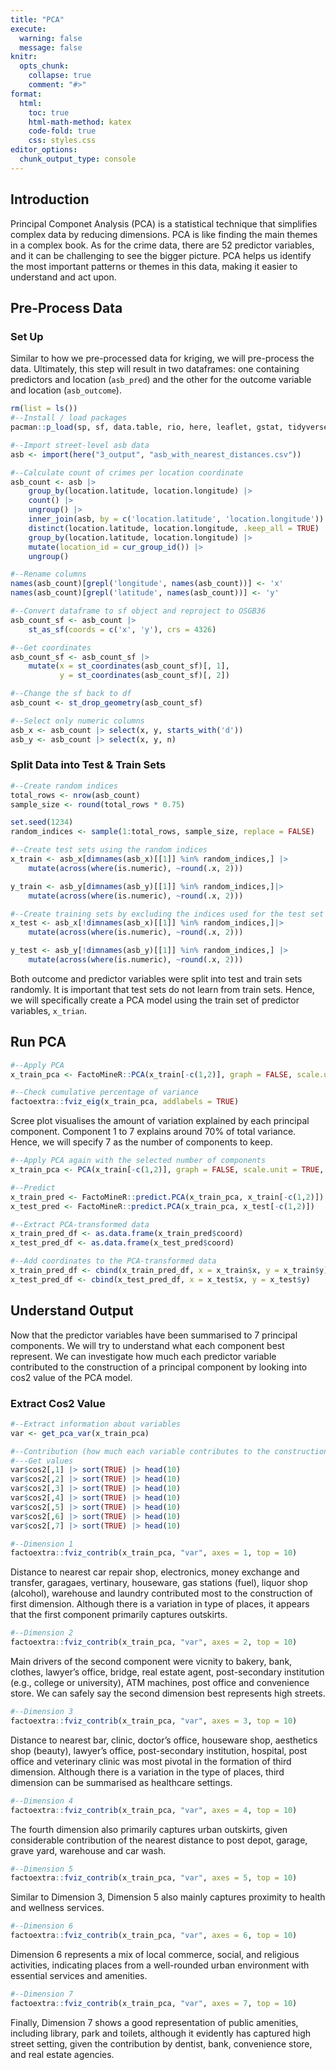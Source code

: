 ```yaml
---
title: "PCA"
execute:
  warning: false
  message: false
knitr:
  opts_chunk: 
    collapse: true
    comment: "#>"
format:
  html:
    toc: true
    html-math-method: katex
    code-fold: true
    css: styles.css
editor_options: 
  chunk_output_type: console
---
```


## Introduction

Principal Componet Analysis (PCA) is a statistical technique that simplifies complex data by reducing dimensions. PCA is like finding the main themes in a complex book. As for the crime data, there are 52 predictor variables, and it can be challenging to see the bigger picture. PCA helps us identify the most important patterns or themes in this data, making it easier to understand and act upon.

## Pre-Process Data

### Set Up

Similar to how we pre-processed data for kriging, we will pre-process the data. Ultimately, this step will result in two dataframes: one containing predictors and location (`asb_pred`) and the other for the outcome variable and location (`asb_outcome`).

```r
rm(list = ls())
#--Install / load packages
pacman::p_load(sp, sf, data.table, rio, here, leaflet, gstat, tidyverse, Metrics, scales, corrr, ggcorrplot, FactoMineR, factoextra, corrplot)

#--Import street-level asb data
asb <- import(here("3_output", "asb_with_nearest_distances.csv"))

#--Calculate count of crimes per location coordinate
asb_count <- asb |> 
    group_by(location.latitude, location.longitude) |>
    count() |> 
    ungroup() |> 
    inner_join(asb, by = c('location.latitude', 'location.longitude')) |> 
    distinct(location.latitude, location.longitude, .keep_all = TRUE) |>
    group_by(location.latitude, location.longitude) |>
    mutate(location_id = cur_group_id()) |>
    ungroup()

#--Rename columns 
names(asb_count)[grepl('longitude', names(asb_count))] <- 'x' 
names(asb_count)[grepl('latitude', names(asb_count))] <- 'y' 

#--Convert dataframe to sf object and reproject to OSGB36
asb_count_sf <- asb_count |> 
    st_as_sf(coords = c('x', 'y'), crs = 4326) 

#--Get coordinates
asb_count_sf <- asb_count_sf |>
    mutate(x = st_coordinates(asb_count_sf)[, 1],
           y = st_coordinates(asb_count_sf)[, 2])

#--Change the sf back to df
asb_count <- st_drop_geometry(asb_count_sf)

#--Select only numeric columns
asb_x <- asb_count |> select(x, y, starts_with('d'))
asb_y <- asb_count |> select(x, y, n)
```

### Split Data into Test & Train Sets
```r
#--Create random indices
total_rows <- nrow(asb_count)
sample_size <- round(total_rows * 0.75)

set.seed(1234)
random_indices <- sample(1:total_rows, sample_size, replace = FALSE)

#--Create test sets using the random indices
x_train <- asb_x[dimnames(asb_x)[[1]] %in% random_indices,] |>
    mutate(across(where(is.numeric), ~round(.x, 2)))

y_train <- asb_y[dimnames(asb_y)[[1]] %in% random_indices,]|>
    mutate(across(where(is.numeric), ~round(.x, 2)))

#--Create training sets by excluding the indices used for the test set
x_test <- asb_x[!dimnames(asb_x)[[1]] %in% random_indices,]|>
    mutate(across(where(is.numeric), ~round(.x, 2)))

y_test <- asb_y[!dimnames(asb_y)[[1]] %in% random_indices,] |>
    mutate(across(where(is.numeric), ~round(.x, 2)))
```

Both outcome and predictor variables were split into test and train sets randomly. It is important that test sets do not learn from train sets. Hence, we will specifically create a PCA model using the train set of predictor variables, `x_trian`. 

## Run PCA 
```r
#--Apply PCA
x_train_pca <- FactoMineR::PCA(x_train[-c(1,2)], graph = FALSE, scale.unit = TRUE)

#--Check cumulative percentage of variance
factoextra::fviz_eig(x_train_pca, addlabels = TRUE)
```

Scree plot visualises the amount of variation explained by each principal component. Component 1 to 7 explains around 70% of total variance. Hence, we will specify 7 as the number of components to keep.

```r
#--Apply PCA again with the selected number of components
x_train_pca <- PCA(x_train[-c(1,2)], graph = FALSE, scale.unit = TRUE, ncp = 7)

#--Predict 
x_train_pred <- FactoMineR::predict.PCA(x_train_pca, x_train[-c(1,2)])
x_test_pred <- FactoMineR::predict.PCA(x_train_pca, x_test[-c(1,2)])

#--Extract PCA-transformed data
x_train_pred_df <- as.data.frame(x_train_pred$coord)
x_test_pred_df <- as.data.frame(x_test_pred$coord)

#--Add coordinates to the PCA-transformed data
x_train_pred_df <- cbind(x_train_pred_df, x = x_train$x, y = x_train$y)
x_test_pred_df <- cbind(x_test_pred_df, x = x_test$x, y = x_test$y)
```

## Understand Output
Now that the predictor variables have been summarised to 7 principal components. We will try to understand what each component best represent. We can investigate how much each predictor variable contributed to the construction of a principal component by looking into cos2 value of the PCA model.

### Extract Cos2 Value
```r
#--Extract information about variables
var <- get_pca_var(x_train_pca)

#--Contribution (how much each variable contributes to the construction of a principal component)
#---Get values
var$cos2[,1] |> sort(TRUE) |> head(10)  
var$cos2[,2] |> sort(TRUE) |> head(10)  
var$cos2[,3] |> sort(TRUE) |> head(10)  
var$cos2[,4] |> sort(TRUE) |> head(10)  
var$cos2[,5] |> sort(TRUE) |> head(10)  
var$cos2[,6] |> sort(TRUE) |> head(10)  
var$cos2[,7] |> sort(TRUE) |> head(10)  

```

```r
#--Dimension 1 
factoextra::fviz_contrib(x_train_pca, "var", axes = 1, top = 10) 
```

Distance to nearest car repair shop, electronics, money exchange and transfer, garagaes, vertinary, houseware, gas stations (fuel), liquor shop (alcohol), warehouse and laundry contributed most to the construction of first dimension. Although there is a variation in type of places, it appears that the first component primarily captures outskirts.

```r
#--Dimension 2
factoextra::fviz_contrib(x_train_pca, "var", axes = 2, top = 10)
```

Main drivers of the second component were vicnity to bakery, bank, clothes, lawyer's office, bridge, real estate agent, post-secondary institution (e.g., college or university), ATM machines, post office and convenience store. We can safely say the second dimension best represents high streets.

```r
#--Dimension 3
factoextra::fviz_contrib(x_train_pca, "var", axes = 3, top = 10)
```

Distance to nearest bar, clinic, doctor's office, houseware shop, aesthetics shop (beauty), lawyer's office, post-secondary institution, hospital, post office and veterinary clinic was most pivotal in the formation of third dimension. Although there is a variation in the type of places, third dimension can be summarised as healthcare settings. 

```r
#--Dimension 4
factoextra::fviz_contrib(x_train_pca, "var", axes = 4, top = 10)
```

The fourth dimension also primarily captures urban outskirts, given considerable contribution of the nearest distance to post depot, garage, grave yard, warehouse and car wash.

```r
#--Dimension 5
factoextra::fviz_contrib(x_train_pca, "var", axes = 5, top = 10)
```

Similar to Dimension 3, Dimension 5 also mainly captures proximity to health and wellness services. 

```r
#--Dimension 6
factoextra::fviz_contrib(x_train_pca, "var", axes = 6, top = 10)
```
Dimension 6 represents a mix of local commerce, social, and religious activities, indicating places from a well-rounded urban environment with essential services and amenities.


```r
#--Dimension 7
factoextra::fviz_contrib(x_train_pca, "var", axes = 7, top = 10)
```
Finally, Dimension 7 shows a good representation of public amenities, including library, park and toilets, although it evidently has captured high street setting, given the contribution by dentist, bank, convenience store, and real estate agencies.